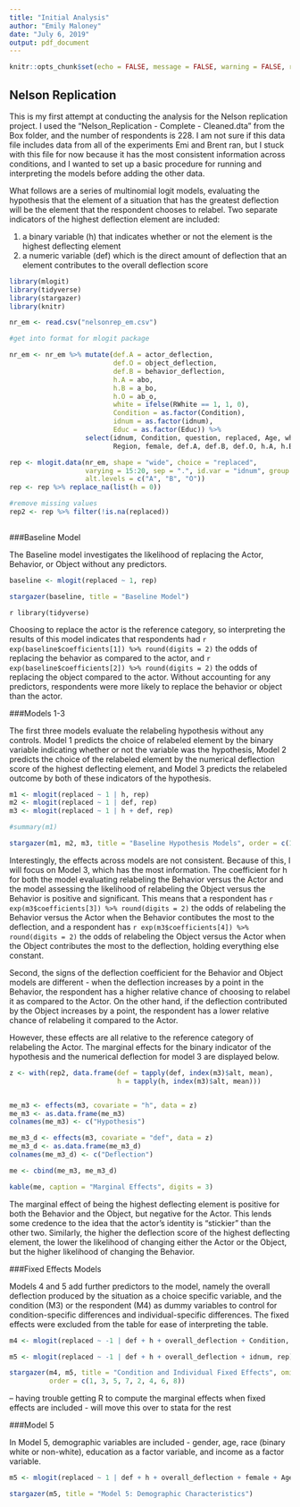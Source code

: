 ```yaml
---
title: "Initial Analysis"
author: "Emily Maloney"
date: "July 6, 2019"
output: pdf_document
---
```


```r
knitr::opts_chunk$set(echo = FALSE, message = FALSE, warning = FALSE, results = 'asis')
```

## Nelson Replication

This is my first attempt at conducting the analysis for the Nelson replication project. I used the "Nelson_Replication - Complete - Cleaned.dta" from the Box folder, and the number of respondents is 228. I am not sure if this data file includes data from all of the experiments Emi and Brent ran, but I stuck with this file for now because it has the most consistent information across conditions, and I wanted to set up a basic procedure for running and interpreting the models before adding the other data.

What follows are a series of multinomial logit models, evaluating the hypothesis that the element of a situation that has the greatest deflection will be the element that the respondent chooses to relabel. Two separate indicators of the highest deflection element are included:  

1. a binary variable (h) that indicates whether or not the element is the highest deflecting element  
2. a numeric variable (def) which is the direct amount of deflection that an element contributes to the overall deflection score  

```r
library(mlogit)
library(tidyverse)
library(stargazer)
library(knitr)

nr_em <- read.csv("nelsonrep_em.csv")

#get into format for mlogit package

nr_em <- nr_em %>% mutate(def.A = actor_deflection,
                          def.O = object_deflection,
                          def.B = behavior_deflection,
                          h.A = abo,
                          h.B = a_bo,
                          h.O = ab_o,
                          white = ifelse(RWhite == 1, 1, 0),
                          Condition = as.factor(Condition),
                          idnum = as.factor(idnum),
                          Educ = as.factor(Educ)) %>% 
                   select(idnum, Condition, question, replaced, Age, white, Educ, Inc, Home1, Home2, Spiritual, UrbRur,
                          Region, female, def.A, def.B, def.O, h.A, h.B, h.O, overall_deflection)

rep <- mlogit.data(nr_em, shape = "wide", choice = "replaced", 
                   varying = 15:20, sep = ".", id.var = "idnum", group.var = "Condition",
                   alt.levels = c("A", "B", "O"))
rep <- rep %>% replace_na(list(h = 0))

#remove missing values
rep2 <- rep %>% filter(!is.na(replaced))
  
```

###Baseline Model  

The Baseline model investigates the likelihood of replacing the Actor, Behavior, or Object without any predictors.

```r
baseline <- mlogit(replaced ~ 1, rep)

stargazer(baseline, title = "Baseline Model")
```
`r library(tidyverse)`

Choosing to replace the actor is the reference category, so interpreting the results of this model indicates that respondents had `r exp(baseline$coefficients[1]) %>% round(digits = 2)` the odds of replacing the behavior as compared to the actor, and `r exp(baseline$coefficients[2]) %>% round(digits = 2)` the odds of replacing the object compared to the actor. Without accounting for any predictors, respondents were more likely to replace the behavior or object than the actor. 

###Models 1-3

The first three models evaluate the relabeling hypothesis without any controls. Model 1 predicts the choice of relabeled element by the binary variable indicating whether or not the variable was the hypothesis, Model 2 predicts the choice of the relabeled element by the numerical deflection score of the highest deflecting element, and Model 3 predicts the relabeled outcome by both of these indicators of the hypothesis. 


```r
m1 <- mlogit(replaced ~ 1 | h, rep)
m2 <- mlogit(replaced ~ 1 | def, rep)
m3 <- mlogit(replaced ~ 1 | h + def, rep)

#summary(m1)

stargazer(m1, m2, m3, title = "Baseline Hypothesis Models", order = c(1, 3, 5, 2, 4, 6))

```

Interestingly, the effects across models are not consistent. Because of this, I will focus on Model 3, which has the most information. The coefficient for h for both the model evaluating relabeling the Behavior versus the Actor and the model assessing the likelihood of relabeling the Object versus the Behavior is positive and significant. This means that a respondent has `r exp(m3$coefficients[3]) %>% round(digits = 2)` the odds of relabeling the Behavior versus the Actor when the Behavior contibutes the most to the deflection, and a respondent has `r exp(m3$coefficients[4]) %>% round(digits = 2)` the odds of relabeling the Object versus the Actor when the Object contributes the most to the deflection, holding everything else constant.  

Second, the signs of the deflection coefficient for the Behavior and Object models are different - when the deflection increases by a point in the Behavior, the respondent has a higher relative chance of choosing to relabel it as compared to the Actor. On the other hand, if the deflection contributed by the Object increases by a point, the respondent has a lower relative chance of relabeling it compared to the Actor.  
  
  
However, these effects are all relative to the reference category of relabeling the Actor. The marginal effects for the binary indicator of the hypothesis and the numerical deflection for model 3 are displayed below. 

```r
z <- with(rep2, data.frame(def = tapply(def, index(m3)$alt, mean),
                           h = tapply(h, index(m3)$alt, mean)))


me_m3 <- effects(m3, covariate = "h", data = z)
me_m3 <- as.data.frame(me_m3)
colnames(me_m3) <- c("Hypothesis")

me_m3_d <- effects(m3, covariate = "def", data = z)
me_m3_d <- as.data.frame(me_m3_d)
colnames(me_m3_d) <- c("Deflection")

me <- cbind(me_m3, me_m3_d)

kable(me, caption = "Marginal Effects", digits = 3)
```

The marginal effect of being the highest deflecting element is positive for both the Behavior and the Object, but negative for the Actor. This lends some credence to the idea that the actor's identity is "stickier" than the other two. Similarly, the higher the deflection score of the highest deflecting element, the lower the likelihood of changing either the Actor or the Object, but the higher likelihood of changing the Behavior. 

###Fixed Effects Models 

Models 4 and 5 add further predictors to the model, namely the overall deflection produced by the situation as a choice specific variable, and the condition (M3) or the respondent (M4) as dummy variables to control for condition-specific differences and individual-specific differences. The fixed effects were excluded from the table for ease of interpreting the table.  

```r
m4 <- mlogit(replaced ~ -1 | def + h + overall_deflection + Condition, rep)

m5 <- mlogit(replaced ~ -1 | def + h + overall_deflection + idnum, rep)

stargazer(m4, m5, title = "Condition and Individual Fixed Effects", omit = c("Condition", "idnum"),
          order = c(1, 3, 5, 7, 2, 4, 6, 8))
```

-- having trouble getting R to compute the marginal effects when fixed effects are included - will move this over to stata for the rest

###Model 5

In Model 5, demographic variables are included - gender, age, race (binary white or non-white), education as a factor variable, and income as a factor variable. 

```r
m5 <- mlogit(replaced ~ 1 | def + h + overall_deflection + female + Age + white + Educ + Inc, rep)

stargazer(m5, title = "Model 5: Demographic Characteristics")

```


